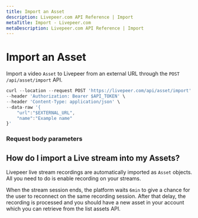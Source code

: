 ```yaml
---
title: Import an Asset
description: Livepeer.com API Reference | Import
metaTitle: Import - Livepeer.com
metaDescription: Livepeer.com API Reference | Import
---
```


# Import an Asset

Import a video `Asset` to Livepeer from an external URL through the
`POST /api/asset/import` API.

```jsx
curl --location --request POST 'https://livepeer.com/api/asset/import' \
--header 'Authorization: Bearer $API_TOKEN' \
--header 'Content-Type: application/json' \
--data-raw '{
    "url":"$EXTERNAL_URL",
    "name":"Example name"
}'
```

### Request body parameters
<!-- 
<Table
  data={[
    {
      parameter: <code>url</code>,
      type: <code>string</code>,
      description: "The URL of the file that Livepeer should download and use.",
    },
    {
      parameter: <code>name</code>,
      type: <code>string</code>,
      description:
        "The name of the `Asset` containing a custom human-readable description or title.",
    },
  ]}
/> -->

## How do I import a Live stream into my Assets?

Livepeer live stream recordings are automatically imported as `Asset` objects.
All you need to do is enable recording on your streams.

When the stream session ends, the platform waits `6min` to give a chance for the
user to reconnect on the same recording session. After that delay, the recording
is processed and you should have a new asset in your account which you can
retrieve from the list assets API.
